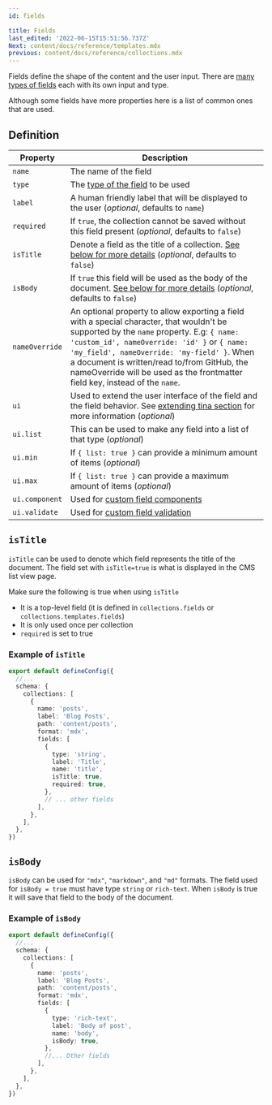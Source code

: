 ```yaml
---
id: fields

title: Fields
last_edited: '2022-06-15T15:51:56.737Z'
Next: content/docs/reference/templates.mdx
previous: content/docs/reference/collections.mdx
---
```


Fields define the shape of the content and the user input. There are [many types of fields](/docs/reference/types) each with its own input and type.

Although some fields have more properties here is a list of common ones that are used.

## Definition

| Property       | Description                                                                                                                                                                                                                                                                                                                                                           |
| -------------- | --------------------------------------------------------------------------------------------------------------------------------------------------------------------------------------------------------------------------------------------------------------------------------------------------------------------------------------------------------------------- |
| `name`         | The name of the field                                                                                                                                                                                                                                                                                                                                                 |
| `type`         | The [type of the field](/docs/reference/types/) to be used                                                                                                                                                                                                                                                                                                            |
| `label`        | A human friendly label that will be displayed to the user (_optional_, defaults to `name`)                                                                                                                                                                                                                                                                            |
| `required`     | If `true`, the collection cannot be saved without this field present (_optional_, defaults to `false`)                                                                                                                                                                                                                                                                |
| `isTitle`      | Denote a field as the title of a collection. [See below for more details](#istitle) (_optional_, defaults to `false`)                                                                                                                                                                                                                                                 |
| `isBody`       | If `true` this field will be used as the body of the document. [See below for more details](#isbody) (_optional_, defaults to `false`)                                                                                                                                                                                                                                |
| `nameOverride` | An optional property to allow exporting a field with a special character, that wouldn't be supported by the `name` property. E.g: `{ name: 'custom_id', nameOverride: 'id' }` or `{ name: 'my_field', nameOverride: 'my-field' }`. When a document is written/read to/from GitHub, the nameOverride will be used as the frontmatter field key, instead of the `name`. |
| `ui`           | Used to extend the user interface of the field and the field behavior. See [extending tina section](/docs/extending-tina/overview/#customizing-fields) for more information (_optional_)                                                                                                                                                                              |
| `ui.list`      | This can be used to make any field into a list of that type (_optional_)                                                                                                                                                                                                                                                                                              |
| `ui.min`       | If `{ list: true }` can provide a minimum amount of items (_optional_)                                                                                                                                                                                                                                                                                                |
| `ui.max`       | If `{ list: true }` can provide a maximum amount of items (_optional_)                                                                                                                                                                                                                                                                                                |
| `ui.component` | Used for [custom field components](/docs/extending-tina/custom-field-components)                                                                                                                                                                                                                                                                                      |
| `ui.validate`  | Used for [custom field validation](/docs/extending-tina/validation/)                                                                                                                                                                                                                                                                                                  |

## `isTitle`

`isTitle` can be used to denote which field represents the title of the document. The field set with `isTitle=true` is what is displayed in the CMS list view page.

Make sure the following is true when using `isTitle`

- It is a top-level field (it is defined in `collections.fields` or `collections.templates.fields`)
- It is only used once per collection
- `required` is set to true

### Example of `isTitle`

```ts
export default defineConfig({
  //...
  schema: {
    collections: [
      {
        name: 'posts',
        label: 'Blog Posts',
        path: 'content/posts',
        format: 'mdx',
        fields: [
          {
            type: 'string',
            label: 'Title',
            name: 'title',
            isTitle: true,
            required: true,
          },
          // ... other fields
        ],
      },
    ],
  },
})
```

## `isBody`

`isBody` can be used for `"mdx"`, `"markdown"`, and `"md"` formats. The field used for `isBody = true` must have type `string` or `rich-text`. When `isBody` is true it will save that field to the body of the document.

### Example of `isBody`

```ts
export default defineConfig({
  //...
  schema: {
    collections: [
      {
        name: 'posts',
        label: 'Blog Posts',
        path: 'content/posts',
        format: 'mdx',
        fields: [
          {
            type: 'rich-text',
            label: 'Body of post',
            name: 'body',
            isBody: true,
          },
          //... Other fields
        ],
      },
    ],
  },
})
```
